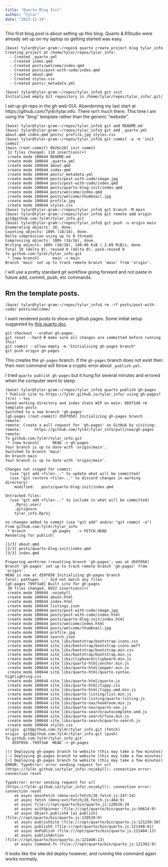 ```yaml
---
title: "Quarto Blog Init"
author: "Tylar"
date: "2023-12-19"
---
```


This first blog post is about setting up this blog.
Quarto & RStudio were already set up on my laptop so getting started was easy.

```
(base) tylar@tylar-gram:~/repos$ quarto create project blog tylar_info
Creating project at /home/tylar/repos/tylar_info:
  - Created _quarto.yml
  - Created index.qmd
  - Created posts/welcome/index.qmd
  - Created posts/post-with-code/index.qmd
  - Created about.qmd
  - Created styles.css
  - Created posts/_metadata.yml

(base) tylar@tylar-gram:~/repos/tylar_info$ git init
Initialized empty Git repository in /home/tylar/repos/tylar_info/.git/
```

I set up gh repo in the gh web GUI.
Abandoning my last start at https://github.com/7yl4r/tylar.info.
There isn't much there.
This time I am using the "blog" template rather than the generic "website".

```
(base) tylar@tylar-gram:~/repos/tylar_info$ git add README.md 
(base) tylar@tylar-gram:~/repos/tylar_info$ git add _quarto.yml about.qmd index.qmd posts/ profile.jpg styles.css
(base) tylar@tylar-gram:~/repos/tylar_info$ git commit -a -m 'init commit'
[main (root-commit) 0b2bc20] init commit
 12 files changed, 110 insertions(+)
 create mode 100644 README.md
 create mode 100644 _quarto.yml
 create mode 100644 about.qmd
 create mode 100644 index.qmd
 create mode 100644 posts/_metadata.yml
 create mode 100644 posts/post-with-code/image.jpg
 create mode 100644 posts/post-with-code/index.qmd
 create mode 100644 posts/quarto-blog-init/index.qmd
 create mode 100644 posts/welcome/index.qmd
 create mode 100644 posts/welcome/thumbnail.jpg
 create mode 100644 profile.jpg
 create mode 100644 styles.css
(base) tylar@tylar-gram:~/repos/tylar_info$ git branch -M main
(base) tylar@tylar-gram:~/repos/tylar_info$ git remote add origin git@github.com:7yl4r/tylar_info.git
(base) tylar@tylar-gram:~/repos/tylar_info$ git push -u origin main
Enumerating objects: 18, done.
Counting objects: 100% (18/18), done.
Delta compression using up to 8 threads
Compressing objects: 100% (16/16), done.
Writing objects: 100% (18/18), 140.06 KiB | 2.69 MiB/s, done.
Total 18 (delta 0), reused 0 (delta 0), pack-reused 0
To github.com:7yl4r/tylar_info.git
 * [new branch]      main -> main
Branch 'main' set up to track remote branch 'main' from 'origin'.
```

I will use a pretty standard git workflow going forward and not paste in future add, commit, push, etc commands.

## Rm the template posts.

```
(base) tylar@tylar-gram:~/repos/tylar_info$ rm -rf posts/post-with-code/ posts/welcome/
```

I want rendered posts to show on github pages.
Some initial setup suggested by [this quarto doc](https://quarto.org/docs/publishing/github-pages.html).

```
git checkout --orphan gh-pages
git reset --hard # make sure all changes are committed before running this!
git commit --allow-empty -m "Initialising gh-pages branch"
git push origin gh-pages
```

This creates the `gh-pages` branch.
If the `gh-pages` branch does not exist then then next command will throw a cryptic error about `_publish.yml`.

I tried `quarto publish gh-pages` but it hung for several minutes and errored when the computer went to sleep:

```
(base) tylar@tylar-gram:~/repos/tylar_info$ quarto publish gh-pages
? Publish site to https://7yl4r.github.io/tylar_info/ using gh-pages? (Y/n) › Yes
Saved working directory and index state WIP on main: 6b5f1dd rm template posts
Switched to a new branch 'gh-pages'
[gh-pages (root-commit) d59f058] Initializing gh-pages branch
remote: 
remote: Create a pull request for 'gh-pages' on GitHub by visiting:        
remote:      https://github.com/7yl4r/tylar_info/pull/new/gh-pages        
remote: 
To github.com:7yl4r/tylar_info.git
 * [new branch]      HEAD -> gh-pages
Your branch is up to date with 'origin/main'.
Switched to branch 'main'
On branch main
Your branch is up to date with 'origin/main'.

Changes not staged for commit:
  (use "git add <file>..." to update what will be committed)
  (use "git restore <file>..." to discard changes in working directory)
	modified:   posts/quarto-blog-init/index.qmd

Untracked files:
  (use "git add <file>..." to include in what will be committed)
	.Rproj.user/
	.gitignore
	tylar_info.Rproj

no changes added to commit (use "git add" and/or "git commit -a")
From github.com:7yl4r/tylar_info
 * branch            gh-pages   -> FETCH_HEAD
Rendering for publish:

[1/3] about.qmd
[2/3] posts/quarto-blog-init/index.qmd
[3/3] index.qmd

Preparing worktree (resetting branch 'gh-pages'; was at d59f058)
Branch 'gh-pages' set up to track remote branch 'gh-pages' from 'origin'.
HEAD is now at d59f058 Initializing gh-pages branch
fatal: pathspec '.' did not match any files
[gh-pages 799f3a0] Built site for gh-pages
 30 files changed, 6922 insertions(+)
 create mode 100644 .nojekyll
 create mode 100644 about.html
 create mode 100644 index.html
 create mode 100644 listings.json
 create mode 100644 posts/post-with-code/image.jpg
 create mode 100644 posts/post-with-code/index.html
 create mode 100644 posts/quarto-blog-init/index.html
 create mode 100644 posts/welcome/index.html
 create mode 100644 posts/welcome/thumbnail.jpg
 create mode 100644 profile.jpg
 create mode 100644 search.json
 create mode 100644 site_libs/bootstrap/bootstrap-icons.css
 create mode 100644 site_libs/bootstrap/bootstrap-icons.woff
 create mode 100644 site_libs/bootstrap/bootstrap.min.css
 create mode 100644 site_libs/bootstrap/bootstrap.min.js
 create mode 100644 site_libs/clipboard/clipboard.min.js
 create mode 100644 site_libs/quarto-html/anchor.min.js
 create mode 100644 site_libs/quarto-html/popper.min.js
 create mode 100644 site_libs/quarto-html/quarto-syntax-highlighting.css
 create mode 100644 site_libs/quarto-html/quarto.js
 create mode 100644 site_libs/quarto-html/tippy.css
 create mode 100644 site_libs/quarto-html/tippy.umd.min.js
 create mode 100644 site_libs/quarto-listing/list.min.js
 create mode 100644 site_libs/quarto-listing/quarto-listing.js
 create mode 100644 site_libs/quarto-nav/headroom.min.js
 create mode 100644 site_libs/quarto-nav/quarto-nav.js
 create mode 100644 site_libs/quarto-search/autocomplete.umd.js
 create mode 100644 site_libs/quarto-search/fuse.min.js
 create mode 100644 site_libs/quarto-search/quarto-search.js
 create mode 100644 styles.css
origin	git@github.com:7yl4r/tylar_info.git (fetch)
origin	git@github.com:7yl4r/tylar_info.git (push)
To github.com:7yl4r/tylar_info.git
   d59f058..799f3a0  HEAD -> gh-pages

(|) Deploying gh-pages branch to website (this may take a few minutes)
(-) Deploying gh-pages branch to website (this may take a few minutes)
[✓] Deploying gh-pages branch to website (this may take a few minutes)
ERROR: TypeError: error sending request for url (https://7yl4r.github.io/tylar_info/.nojekyll): connection error: connection reset

TypeError: error sending request for url (https://7yl4r.github.io/tylar_info/.nojekyll): connection error: connection reset
    at async mainFetch (deno:ext/fetch/26_fetch.js:247:14)
    at async fetch (deno:ext/fetch/26_fetch.js:464:9)
    at async file:///opt/quarto/bin/quarto.js:120526:34
    at async withSpinner (file:///opt/quarto/bin/quarto.js:56614:9)
    at async Object.publish4 [as publish] (file:///opt/quarto/bin/quarto.js:120520:9)
    at async publishSite (file:///opt/quarto/bin/quarto.js:121230:38)
    at async publish5 (file:///opt/quarto/bin/quarto.js:121448:61)
    at async doPublish (file:///opt/quarto/bin/quarto.js:121404:13)
    at async publishAction (file:///opt/quarto/bin/quarto.js:121440:13)
    at async Command.fn (file:///opt/quarto/bin/quarto.js:121392:9)
```

It looks like the site did deploy however, and running the command again works normally.

